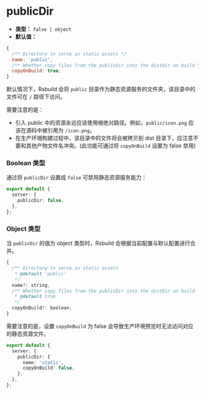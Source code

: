 # publicDir

- **类型：** `false | object`
- **默认值：**

```js
{
  /** Directory to serve as static assets */
  name: 'public',
  /** Whether copy files from the publicDir into the distDir on build */
  copyOnBuild: true,
}
```

默认情况下，Rsbuild 会将 `public` 目录作为静态资源服务的文件夹，该目录中的文件可在 `/` 路径下访问。

需要注意的是：

- 引入 public 中的资源永远应该使用根绝对路径。例如，`public/icon.png` 应该在源码中被引用为 `/icon.png`。
- 在生产环境构建过程中，该目录中的文件将会被拷贝到 dist 目录下，应注意不要和其他产物文件名冲突。(此功能可通过将 `copyOnBuild` 设置为 false 禁用)

### Boolean 类型

通过将 `publicDir` 设置成 `false` 可禁用静态资源服务能力：

```ts
export default {
  server: {
    publicDir: false,
  },
};
```

### Object 类型

当 `publicDir` 的值为 object 类型时，Rsbuild 会根据当前配置与默认配置进行合并。

```js
{
  /** Directory to serve as static assets
   * @default 'public'
   */
  name?: string,
  /** Whether copy files from the publicDir into the distDir on build
   * @default true
   */
  copyOnBuild?: boolean,
}
```

需要注意的是，设置 `copyOnBuild` 为 false 会导致生产环境预览时无法访问对应的静态资源文件。

```ts
export default {
  server: {
    publicDir: {
      name: 'static',
      copyOnBuild: false,
    },
  },
};
```
